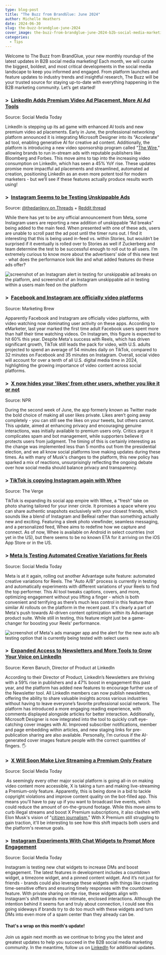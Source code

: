 ```yaml
---
type: blog-post
title: "The Buzz from BrandGlue: June 2024"
author: Michelle Heathers
date: 2024-06-30
slug: the-buzz-brandglue-june-2024
cover_image: the-buzz-from-brandglue-june-2024-b2b-social-media-marketing-news.png
categories:
  - Tips
---
```

<!--StartFragment-->

Welcome to The Buzz from BrandGlue, your new monthly roundup of the latest updates in B2B social media marketing! Each month, we will curate the biggest, boldest, and most critical developments in the social media landscape to keep you informed and engaged. From platform launches and feature updates to industry trends and insightful research, The Buzz will be your trusted source for staying up-to-date with everything happening in the B2B marketing community. Let’s get started!

### \>  [LinkedIn Adds Premium Video Ad Placement, More AI Ad Tools](https://www.socialmediatoday.com/news/linkedin-premium-video-ad-placement-more-ai-ad-tools/718134/) 

Source: Social Media Today

LinkedIn is stepping up its ad game with enhanced AI tools and new premium video ad placements. Early in June, the professional networking platform announced it is integrating Microsoft Designer into its "Accelerate" ad tool, enabling generative AI for creative ad content. Additionally, the platform is introducing a new video sponsorship program called "[The Wire](https://www.lindseygamble.com/blog/linkedin-launches-wire-program-for-in-stream-video-ads-on-publisher-content)," allowing brands to run in-stream ads with reputable publishers like Bloomberg and Forbes. This move aims to tap into the increasing video consumption on LinkedIn, which has seen a 45% YoY rise. These updates promise more impactful ad placements and streamlined, automated ad creation, positioning LinkedIn as an even more potent tool for modern marketers - but we’ll see if these features actually produce results worth using!

### \>  [Instagram Seems to be Testing Unskippable Ads](https://www.threads.net/@thedanlevy/post/C7rPZZQgHfQ) 

Source: [@thedanlevy on Threads](https://www.threads.net/@thedanlevy) + [Reddit thread](https://www.reddit.com/r/Instagram/comments/1d52psw/ad_break_ie_unskippable_ads_now_on_instagram/)

While there has yet to be any official announcement from Meta, some Instagram users are reporting a new addition of unskippable “Ad breaks” being added to the main feed. When presented with one of these ads, users are unable to scroll past the ad post until the timer runs out. I find it interesting that this is being used in-feed vs. within Stories, but wouldn’t be surprised if it eventually is rolled over to Stories as well if Zuckerberg and team determine the test to be successful enough to roll out to all users. I’m extremely curious to know more about the advertisers’ side of this new test - what does the performance look like and what added features do these ads offer? 

![screenshot of an Instagram alert in testing for unskippable ad breaks on the platform, and screenshot of an Instagram unskippable ad in testing within a users main feed on the platform](meta-facebook-ad-break-alert-and-example-screenshot.png "Instagram unskippable ad break test screenshot")

### \>  [Facebook and Instagram are officially video platforms](https://www.marketingbrew.com/stories/2024/06/03/facebook-and-instagram-are-officially-video-platforms?mbcid=35624906.264727) 

Source: Marketing Brew

Apparently Facebook and Instagram are officially video platforms, with video watching now dominating user activity on these apps. According to eMarketer, last year marked the first time adult Facebook users spent more than half their time watching videos. On Instagram, this figure is expected to hit 60% this year. Despite Meta's success with Reels, which has driven significant growth, TikTok still leads the pack for video, with U.S. adults projected to spend an average of 54 minutes daily on TikTok, compared to 32 minutes on Facebook and 35 minutes on Instagram. Overall, social video will account for over a tenth of all U.S. digital media time in 2024, highlighting the growing importance of video content across social platforms. 

### \>  [X now hides your 'likes' from other users, whether you like it or not](https://www.npr.org/2024/06/13/nx-s1-5004515/x-likes-hide-users-elon-musk) 

Source: NPR

During the second week of June, the app formerly known as Twitter made the bold choice of making all user likes private. Likes aren’t going away completely - you can still see the likes on your tweets, but others cannot. This update, aimed at enhancing privacy and encouraging genuine interactions, was initially available to premium users only. Critics argue it complicates spam and bot management, while supporters believe it protects users from judgment. The timing of this is certainly interesting as the change was implemented less than 5 months out from the presidential election, and we all know social platforms love making updates during these times. As with many of Musk's changes to the platform, this new policy has sparked a mix of reactions, unsurprisingly reflecting the ongoing debate over how social media should balance privacy and transparency.

### \> [TikTok is copying Instagram again with Whee](https://www.theverge.com/2024/6/18/24181215/tiktok-whee-app-instagram) 

Source: The Verge

TikTok is expanding its social app empire with Whee, a “fresh” take on photo sharing tailored for your inner circle. It promises a space where you can share authentic snapshots exclusively with your closest friends, which sounds like a blend of Instagram and BeReal rather than something actually new and exciting. Featuring a sleek photo viewfinder, seamless messaging, and a personalized feed, Whee aims to redefine how we capture and connect. As of now, Whee is available on Android in select countries (not yet in the US), but there seems to be no known ETA for it arriving on the iOS App Store or in the US. 

### \> [Meta Is Testing Automated Creative Variations for Reels](https://www.socialmediatoday.com/news/metas-testing-automated-creative-variations-reels/719574/) 

Source: Social Media Today

Meta is at it again, rolling out another Advantage suite feature: automated creative variations for Reels. The "Auto A/B" process is currently in testing and automatically experiments with different variations of your Reels to find the top performer. This AI tool tweaks captions, covers, and more, optimizing engagement without you lifting a finger - which is both convenient and terrifying as there’s much less control in this feature than similar AI rollouts on the platform in the recent past. It's clearly a part of Meta's push towards AI-driven content optimization within its Advantage product suite. While still in testing, this feature might just be a game-changer for boosting your Reels' performance.

![screenshot of Meta's ads manager app and the alert for the new auto a/b testing option that is currently being tested with select users](meta-is-testing-automated-creative-variations-for-reels-preview-of-alert-in-ads-manager.webp "Meta Is Testing Automated Creative Variations for Reels")

### \>  [Expanded Access to Newsletters and More Tools to Grow Your Voice on LinkedIn](https://www.linkedin.com/pulse/expanded-access-newsletters-more-tools-grow-your-voice-keren-baruch-vmm9f/) 

Source: Keren Baruch, Director of Product at LinkedIn

According to their Director of Product, LinkedIn’s Newsletters are thriving with a 59% rise in publishers and a 47% boost in engagement this past year, and the platform has added new features to encourage further use of the Newsletter tool. All LinkedIn members can now publish newsletters, offering the ability to share valuable insights across various industries without having to leave everyone’s favorite professional social network. The platform has introduced a more engaging reading experience, with comments displayed alongside articles for better interaction. Additionally, Microsoft Designer is now integrated into the tool to quickly craft eye-catching cover images with AI. Improved subscriber notifications, member and page embedding within articles, and new staging links for pre-publication sharing are also available. Personally, I’m curious if the AI-generated cover images feature people with the correct quantities of fingers. 🖐️

### \>  [X Will Soon Make Live Streaming a Premium Only Feature](https://www.socialmediatoday.com/news/x-formerly-twitter-making-live-streams-a-premium-only-feature/719572/) 

Source: Social Media Today

 As seemingly every other major social platform is going all-in on making video content more accessible, X is taking a turn and making live-streaming a Premium-only feature. Apparently, this is being done in a bid to tackle copyright violations and improve content quality on the bot-filled app. This means you'll have to pay up if you want to broadcast live events, which could reduce the amount of on-the-ground footage. While this move aims to curb illegal streams and boost X Premium subscriptions, it also clashes with Elon Musk's vision of "[citizen journalism.](https://x.com/elonmusk/status/1709475380715823349?lang=en)" With X Premium still struggling to gain traction, it'll be interesting to see how this shift impacts both users and the platform's revenue goals. 

### \>  [Instagram Experiments With Chat Widgets to Prompt More Engagement](https://www.socialmediatoday.com/news/instagram-experiments-chat-widgets-prompt-more-engagement/719571/) 

Source: Social Media Today

Instagram is testing new chat widgets to increase DMs and boost engagement. The latest features in development includes a countdown widget, a timezone widget, and a pinned content widget. And it’s not just for friends - brands could also leverage these widgets with things like creating time-sensitive offers and ensuring timely responses with the countdown feature. With private sharing on the rise, these widgets align with Instagram's shift towards more intimate, enclosed interactions. Although the intention behind it seems fun and truly about connection, I could see this going sideways if brands try to do too much with these widgets and turn DMs into even more of a spam center than they already can be. 

#### That's a wrap on this month's update!

Join us again next month as we continue to bring you the latest and greatest updates to help you succeed in the B2B social media marketing community. In the meantime, follow us on [LinkedIn](https://www.linkedin.com/company/brandglue-com/posts/?feedView=all) for additional updates. 

<!--EndFragment-->